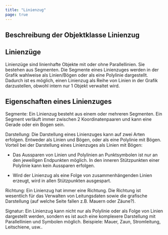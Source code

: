 ```yaml
---
title: "Linienzug"
page: true
---
```

## Beschreibung der Objektklasse  <Bold> Linienzug </Bold> 

## Linienz&#252;ge
Linienz&#252;ge sind linienhafte Objekte mit oder ohne Parallellinien. Sie bestehen aus Segmenten.  Die Segmente eines Linienzuges werden in der Grafik wahlweise als Linien/B&#246;gen oder als eine Polylinie dargestellt.
Dadurch ist es m&#246;glich, einen Linienzug als Reihe von Linien in der Grafik darzustellen, obwohl intern nur 1 Objekt verwaltet wird.

## Eigenschaften eines Linienzuges
 <Bold> Segmente: </Bold>  Ein  Linienzug besteht aus einem oder mehreren Segmenten. Ein Segment verl&#228;uft immer zwischen 2 Koordinatenpaaren und kann eine Gerade oder ein Bogen sein. 

 <Bold> Darstellung: </Bold>  Die Darstellung eines Linienzuges kann auf zwei  Arten erfolgen. Entweder als Linien und B&#246;gen, oder als eine Polylinie mit B&#246;gen. 
Vorteil bei der Darstellung eines Linienzuges als Linien mit B&#246;gen:

- Das Aussparen von Linien und Polylinien an Punktsymbolen ist nur an den jeweiligen Endpunkten m&#246;glich. In den inneren St&#252;tzpunkten einer Polylinie kann kein Aussparen erfolgen.

- Wird der Linienzug als eine Folge von zusammenh&#228;ngenden Linien erzeugt, wird in allen St&#252;tzpunkten ausgespart.




 <Bold> Richtung: </Bold>  Ein Linienzug hat immer eine Richtung. Die Richtung ist wesentlich f&#252;r das Verwalten von Leitungsdaten sowie die grafische Darstellung (auf welche Seite fallen z.B. Mauern oder Z&#228;une?).

 <Bold> Signatur: </Bold>  Ein Linienzug kann nicht nur als Polylinie oder als Folge von Linien dargestellt werden, sondern es ist auch eine komplexere Darstellung mit Parallellinien und Symbolen m&#246;glich. Beispiele: Mauer, Zaun, Stromleitung, Leitschiene, usw..

